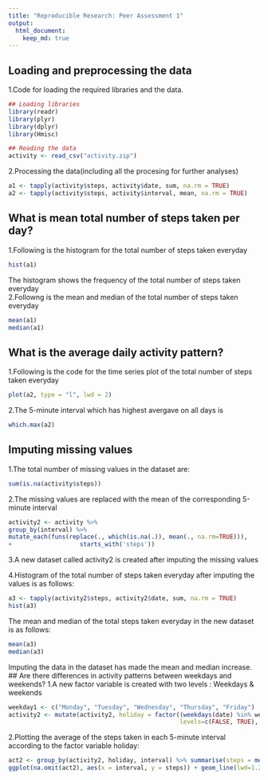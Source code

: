 ```yaml
---
title: "Reproducible Research: Peer Assessment 1"
output: 
  html_document:
    keep_md: true
---
```



## Loading and preprocessing the data
1.Code for loading the required libraries and the data.  
```r
## Loading libraries
library(readr)
library(plyr)
library(dplyr)
library(Hmisc)

## Reading the data
activity <- read_csv("activity.zip")
```

2.Processing the data(including all the procesing for further analyses)  
```r
a1 <- tapply(activity$steps, activity$date, sum, na.rm = TRUE)
a2 <- tapply(activity$steps, activity$interval, mean, na.rm = TRUE)
```

## What is mean total number of steps taken per day?
1.Following is the histogram for the total number of steps taken everyday  
```r
hist(a1)
```  
  
The histogram shows the frequency of the total number of steps taken everyday  
2.Followng is the mean and median of the total number of steps taken everyday  
```r
mean(a1)
median(a1)
```

## What is the average daily activity pattern?
1.Following is the code for the time series plot of the total number of steps taken everyday  
```r
plot(a2, type = "l", lwd = 2)
```

2.The 5-minute interval which has highest avergave on all days is  
```r
which.max(a2)
```

## Imputing missing values
1.The total number of missing values in the dataset are:  
```r
sum(is.na(activity$steps))
```

2.The missing values are replaced with the mean of the corresponding 5-minute interval  
```r
activity2 <- activity %>%
group_by(interval) %>%
mutate_each(funs(replace(., which(is.na(.)), mean(., na.rm=TRUE))),
+                   starts_with('steps'))
```

3.A new dataset called activity2 is created after imputing the missing values  

4.Histogram of the total number of steps taken everyday after imputing the values is as follows:  
```r
a3 <- tapply(activity2$steps, activity2$date, sum, na.rm = TRUE)
hist(a3)
```  
   
The mean and median of the total steps taken everyday in the new dataset is as follows:  
```r
mean(a3)
median(a3)
```
  
Imputing the data in the dataset has made the mean and median increase.  
## Are there differences in activity patterns between weekdays and weekends?
1.A new factor variable is created with two levels : Weekdays & weekends  
```r
weekday1 <- c("Monday", "Tuesday", "Wednesday", "Thursday", "Friday")
activity2 <- mutate(activity2, holiday = factor((weekdays(date) %in% weekday1), 
                                                levels=c(FALSE, TRUE), labels=c('weekend', 'weekday') ))
```

2.Plotting the average of the steps taken in each 5-minute interval according to the factor variable holiday:  
```r
act2 <- group_by(activity2, holiday, interval) %>% summarise(steps = mean(steps))
ggplot(na.omit(act2), aes(x = interval, y = steps)) + geom_line(lwd=1.2) + facet_wrap(.~holiday, nrow = 2) + theme_bw()
```